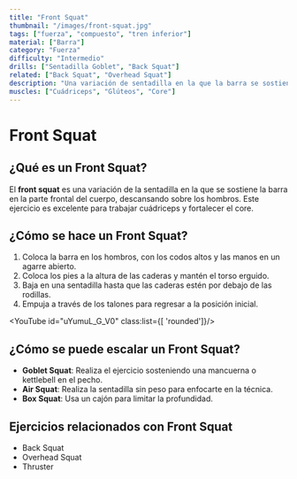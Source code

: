 ```yaml
---
title: "Front Squat"
thumbnail: "/images/front-squat.jpg"
tags: ["fuerza", "compuesto", "tren inferior"]
material: ["Barra"]
category: "Fuerza"
difficulty: "Intermedio"
drills: ["Sentadilla Goblet", "Back Squat"]
related: ["Back Squat", "Overhead Squat"]
description: "Una variación de sentadilla en la que la barra se sostiene en la posición frontal, enfocándose en los cuádriceps y mejorando la postura."
muscles: ["Cuádriceps", "Glúteos", "Core"]
---
```


# Front Squat

## ¿Qué es un Front Squat?
El **front squat** es una variación de la sentadilla en la que se sostiene la barra en la parte frontal del cuerpo, descansando sobre los hombros. Este ejercicio es excelente para trabajar cuádriceps y fortalecer el core.

## ¿Cómo se hace un Front Squat?
1. Coloca la barra en los hombros, con los codos altos y las manos en un agarre abierto.
2. Coloca los pies a la altura de las caderas y mantén el torso erguido.
3. Baja en una sentadilla hasta que las caderas estén por debajo de las rodillas.
4. Empuja a través de los talones para regresar a la posición inicial.

<YouTube id="uYumuL_G_V0" class:list={[ 'rounded']}/>

## ¿Cómo se puede escalar un Front Squat?
- **Goblet Squat**: Realiza el ejercicio sosteniendo una mancuerna o kettlebell en el pecho.
- **Air Squat**: Realiza la sentadilla sin peso para enfocarte en la técnica.
- **Box Squat**: Usa un cajón para limitar la profundidad.

## Ejercicios relacionados con Front Squat
- Back Squat
- Overhead Squat
- Thruster